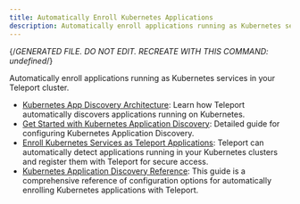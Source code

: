 ```yaml
---
title: Automatically Enroll Kubernetes Applications
description: Automatically enroll applications running as Kubernetes services in your Teleport cluster.
---
```


{/*GENERATED FILE. DO NOT EDIT. RECREATE WITH THIS COMMAND:
undefined*/}

Automatically enroll applications running as Kubernetes services in your Teleport cluster.

- [Kubernetes App Discovery Architecture](/architecture.mdx): Learn how Teleport automatically discovers applications running on Kubernetes.
- [Get Started with Kubernetes Application Discovery](/get-started.mdx): Detailed guide for configuring Kubernetes Application Discovery.
- [Enroll Kubernetes Services as Teleport Applications](/overview.mdx): Teleport can automatically detect applications running in your Kubernetes clusters and register them with Teleport for secure access.
- [Kubernetes Application Discovery Reference](/reference.mdx): This guide is a comprehensive reference of configuration options for automatically enrolling Kubernetes applications with Teleport.
